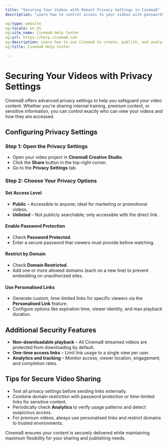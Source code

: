 ```yaml
---
title: "Securing Your Videos with Robust Privacy Settings in Cinema8"
description: "Learn how to control access to your videos with passwords, domain-level restrictions, expiry settings, and private links. Visit Cinema8."

og:type: website
og:locale: en_US
og:site_name: Cinema8 Help Center
og:url: https://help.cinema8.com
og:description: Learn how to use Cinema8 to create, publish, and analyze interactive videos.
og:title: Cinema8 Help Center

---
```


# Securing Your Videos with Privacy Settings

Cinema8 offers advanced privacy settings to help you safeguard your video content. Whether you're sharing internal training, premium content, or sensitive information, you can control exactly who can view your videos and how they are accessed.

## Configuring Privacy Settings

### Step 1: Open the Privacy Settings

- Open your video project in **Cinema8 Creative Studio**.
- Click the **Share** button in the top-right corner.
- Go to the **Privacy Settings** tab.

### Step 2: Choose Your Privacy Options

#### Set Access Level

- **Public** – Accessible to anyone; ideal for marketing or promotional videos.
- **Unlisted** – Not publicly searchable; only accessible with the direct link.

#### Enable Password Protection

- Check **Password Protected**.
- Enter a secure password that viewers must provide before watching.

#### Restrict by Domain

- Check **Domain Restricted**.
- Add one or more allowed domains (each on a new line) to prevent embedding on unauthorized sites.

#### Use Personalised Links

- Generate custom, time-limited links for specific viewers via the **Personalised Link** feature.
- Configure options like expiration time, viewer identity, and max playback duration.

## Additional Security Features

- **Non-downloadable playback** – All Cinema8 streamed videos are protected from downloading by default.
- **One-time access links** – Limit link usage to a single view per user.
- **Analytics and tracking** – Monitor access, viewer location, engagement, and completion rates.

## Tips for Secure Video Sharing

- Test all privacy settings before sending links externally.
- Combine domain restriction with password protection or time-limited links for sensitive content.
- Periodically check **Analytics** to verify usage patterns and detect suspicious access.
- For premium videos, always use personalised links and restrict domains to trusted environments.

Cinema8 ensures your content is securely delivered while maintaining maximum flexibility for your sharing and publishing needs.
